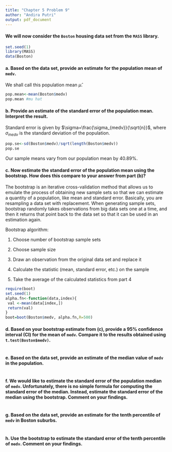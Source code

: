 ---
title: "Chapter 5 Problem 9"
author: "Andira Putri"
output: pdf_document
---

#### We will now consider the `Boston` housing data set from the `MASS` library.

```{r}
set.seed(1)
library(MASS)
data(Boston)
```

#### a. Based on the data set, provide an estimate for the population mean of `medv`.
We shall call this population mean $\hat{\mu}$.

```{r}
pop.mean<-mean(Boston$medv)
pop.mean #mu hat
```

#### b. Provide an estimate of the standard error of the population mean. Interpret the result.

Standard error is given by $\sigma=\frac{\sigma_{medv}}{\sqrt{n}}$, where $\sigma_{medv}$ is the standard deviation of the population.

```{r}
pop.se<-sd(Boston$medv)/sqrt(length(Boston$medv))
pop.se
```

Our sample means vary from our population mean by 40.89%.

#### c. Now estimate the standard error of the population mean using the bootstrap. How does this compare to your answer from part (b)?

The bootstrap is an iterative cross-validation method that allows us to emulate the process of obtaining new sample sets so that we can estimate a quantity of a population, like mean and standard error. Basically, you are resampling a data set with replacement. When generating sample sets, bootstrap randomly takes observations from big data sets one at a time, and then it returns that point back to the data set so that it can be used in an estimation again.

Bootstrap algorithm:

1. Choose number of bootstrap sample sets

2. Choose sample size

3. Draw an observation from the original data set and replace it

4. Calculate the statistic (mean, standard error, etc.) on the sample

5. Take the average of the calculated statistics from part 4

```{r}
require(boot)
set.seed(1)
alpha.fn<-function(data,index){
 val <-mean(data[index,])
 return(val)
}
boot=boot(Boston$medv, alpha.fn,R=500)
```

#### d. Based on your bootstrap estimate from (c), provide a 95% confidence interval (CI) for the mean of `medv`. Compare it to the results obtained using `t.test(Boston$medv)`.

```{r}
```

#### e. Based on the data set, provide an estimate of the median value of `medv` in the population.

```{r}
```

#### f. We would like to estimate the standard error of the population median of `medv`. Unfortunately, there is no simple formula for computing the standard error of the median. Instead, estimate the standard error of the median using the bootstrap. Comment on your findings.

```{r}
```

#### g. Based on the data set, provide an estimate for the tenth percentile of `medv` in Boston suburbs.

```{r}
```

#### h. Use the bootstrap to estimate the standard error of the tenth percentile of `medv`. Comment on your findings.

```{r}
```

